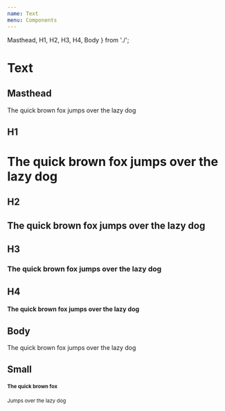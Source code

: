 ```yaml
---
name: Text
menu: Components
---
```


  Masthead,
  H1,
  H2,
  H3,
  H4,
  Body
} from './';

# Text

<Props of={Masthead} />
<Props of={H1} />
<Props of={H2} />
<Props of={H3} />
<Props of={H4} />
<Props of={Body} />

## Masthead

<Playground>
  <Masthead>The quick brown fox jumps over the lazy dog</Masthead>
</Playground>

## H1

<Playground>
  <H1>The quick brown fox jumps over the lazy dog</H1>
</Playground>

## H2

<Playground>
  <H2>The quick brown fox jumps over the lazy dog</H2>
</Playground>

## H3

<Playground>
  <H3>The quick brown fox jumps over the lazy dog</H3>
</Playground>

## H4

<Playground>
  <H4>The quick brown fox jumps over the lazy dog</H4>
</Playground>

## Body

<Playground>
  <Body>The quick brown fox jumps over the lazy dog</Body>
</Playground>

## Small

<Playground>
  <H4><small>The quick brown fox</small></H4>
  <Body><small>Jumps over the lazy dog</small></Body>
</Playground>
